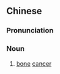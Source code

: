 ==Chinese==
{{zh-forms}}

===Pronunciation===
{{zh-pron
|m=gǔ癌
|c=gwat1 ngaam4
|cat=n
}}

===Noun===
{{zh-noun}}

# [[bone]] [[cancer]]